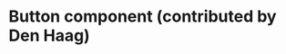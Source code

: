 
<Meta title="Themes/Components/Button" />

# Button component (contributed by Den Haag)

<LinkBadge
  href="https://www.npmjs.com/package/@gemeente-denhaag/button"
  label="npm"
  message="@gemeente-denhaag/button"
  logo="npm"
/>

<LinkBadge
  href="https://github.com/nl-design-system/denhaag/tree/main/components/Button"
  label="github"
  message="nl-design-system/denhaag"
  logo="github"
/>

<LinkBadge
  href="https://nl-design-system.github.io/denhaag/?path=/story/css-input-button--default-story"
  label="storybook"
  message="denhaag/css-button"
  logo="storybook"
/>

<Story name="Den Haag">
  <ComponentPage component="denhaag-button" />
</Story>
